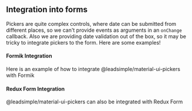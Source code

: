 
<PageMeta title="Form integration" />

## Integration into forms

Pickers are quite complex controls, where date can be submitted
from different places, so we can't provide events as arguments in
an `onChange` callback. Also we are providing date validation out of
the box, so it may be tricky to integrate pickers to the form.
Here are some examples!

<Ad />

#### Formik Integration

Here is an example of how to integrate @leadsimple/material-ui-pickers with Formik

<Example source={FormikExample} />

#### Redux Form Integration

@leadsimple/material-ui-pickers can also be integrated with Redux Form

<Example source={ReduxFormExample} />
